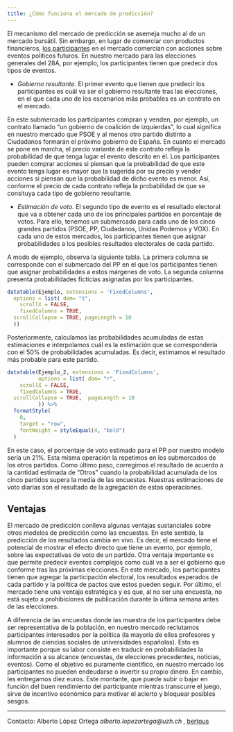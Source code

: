 ```yaml
---
title: ¿Cómo funciona el mercado de predicción?
---
```


El mecanismo del mercado de predicción se asemeja mucho al de un mercado bursátil. Sin embargo, en lugar de comerciar con productos financieros, [los participantes](https://aloport.github.io/predi/participate.html) en el mercado comercian con acciones sobre eventos políticos futuros. En nuestro mercado para las elecciones generales del 28A, por ejemplo, los participantes tienen que predecir dos tipos de eventos. 

- _Gobierno resultante._ El primer evento que tienen que predecir los participantes es cuál va ser el gobierno resultante tras las elecciones, en el que cada uno de los escenarios más probables es un contrato en el mercado. 

En este submercado los participantes compran y venden, por ejemplo, un contrato llamado “un gobierno de coalición de izquierdas”, lo cual significa en nuestro mercado que PSOE y al menos otro partido distinto a Ciudadanos formarán el próximo gobierno de España. En cuanto el mercado se pone en marcha, el precio variante de este contrato refleja la probabilidad de que tenga lugar el evento descrito en él. Los participantes pueden comprar acciones si piensan que la probabilidad de que este evento tenga lugar es mayor que la sugerida por su precio y vender acciones si piensan que la probabilidad de dicho evento es menor. Así, conforme el precio de cada contrato refleja la probabilidad de que se consituya cada tipo de gobierno resultante.


- _Estimación de voto._ El segundo tipo de evento es el resultado electoral que va a obtener cada uno de los principales partidos en porcentaje de votos. Para ello, tenemos un submercado para cada uno de los cinco grandes partidos (PSOE, PP, Ciudadanos, Unidas Podemos y VOX). En cada uno de estos mercados, los participantes tienen que asignar probabilidades a los posibles resultados electorales de cada partido.

A modo de ejemplo, observa la siguiente tabla. La primera columna se corresponde con el submercado del PP en el que los participantes tienen que asignar probabilidades a estos márgenes de voto. La segunda columna presenta probabilidades ficticias asignadas por los participantes.

```r

datatable(Ejemplo, extensions = 'FixedColumns',
  options = list( dom= "t",
    scrollX = FALSE,
    fixedColumns = TRUE,
  scrollCollapse = TRUE, pageLength = 10
  )) 

```

Posteriormente, calculamos las probabilidades acumuladas de estas estimaciones e interpolamos cuál es la estimación que se correspondería con el 50% de probabilidades acumuladas. Es decir, estimamos el resultado más probable para este partido.

```r

datatable(Ejemplo_2, extensions = 'FixedColumns',
          options = list( dom= "r",
    scrollX = FALSE,
    fixedColumns = TRUE,
  scrollCollapse = TRUE,  pageLength = 10
          )) %>%
  formatStyle(
    0,
    target = "row",
    fontWeight = styleEqual(4, "bold")
  ) 

```


En este caso, el porcentaje de voto estimado para el PP por nuestro modelo sería un 21%. Esta misma operación la repetimos en los submercados de los otros partidos. Como último paso, corregimos el resultado de acuerdo a la cantidad estimada de "Otros" cuando la probabilidad acumulada de los cinco partidos supera la media de las encuestas. Nuestras estimaciones de voto diarias son el resultado de la agregación de estas operaciones.

## Ventajas

El mercado de predicción conlleva algunas ventajas sustanciales sobre otros modelos de predicción como las encuestas. En este sentido, la predicción de los resultados cambia en vivo. Es decir, el mercado tiene el potencial de mostrar el efecto directo que tiene un evento, por ejemplo, sobre las expectativas de voto de un partido. Otra ventaja importante es que permite predecir eventos complejos como cuál va a ser el gobierno que conforme tras las próximas elecciones. En este mercado, los participantes tienen que agregar la participación electoral, los resultados esperados de cada partido y la política de pactos que estos pueden seguir. Por último, el mercado tiene una ventaja estratégica y es que, al no ser una encuesta, no está sujeto a prohibiciones de publicación durante la última semana antes de las elecciones.

A diferencia de las encuestas donde las muestra de los participantes debe ser representativa de la población, en nuestro mercado reclutamos participantes interesados por la política (la mayoría de ellos profesores y alumnos de ciencias sociales de universidades españolas). Esto es importante porque su labor consiste en traducir en probabilidades la información a su alcance (encuestas, de elecciones precedentes, noticias, eventos). Como el objetivo es puramente científico, en nuestro mercado los participantes no pueden endeudarse o invertir su propio dinero. En cambio, les entregamos diez euros. Este montante, que puede subir o bajar en función del buen rendimiento del participante mientras transcurre el juego, sirve de incentivo económico para motivar el acierto y bloquear posibles sesgos.

_________________

Contacto: Alberto López Ortega _alberto.lopezortega@uzh.ch_ , [bertous](https://twitter.com/bertous)

